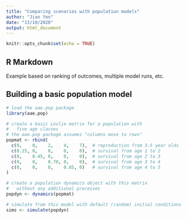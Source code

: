 ```yaml
---
title: "Comparing scenarios with population models"
author: "Jian Yen"
date: "13/10/2020"
output: html_document
---
```


```r
knitr::opts_chunk$set(echo = TRUE)
```

## R Markdown

Example based on ranking of outcomes, multiple model runs, etc.

## Building a basic population model

```r
# load the aae.pop package
library(aae.pop)

# create a basic Leslie matrix for a population with
#   five age classes
# the aae.pop package assumes "columns move to rows"
popmat <- rbind(
  c(0,    0,    2,    4,    7),  # reproduction from 3-5 year olds
  c(0.25, 0,    0,    0,    0),  # survival from age 1 to 2
  c(0,    0.45, 0,    0,    0),  # survival from age 2 to 3
  c(0,    0,    0.70, 0,    0),  # survival from age 3 to 4
  c(0,    0,    0,    0.85, 0)   # survival from age 4 to 5
)

# create a population dynamics object with this matrix
#   without any additional processes
popdyn <- dynamics(popmat)

# simulate from this model with default (random) initial conditions
sims <- simulate(popdyn)

```
